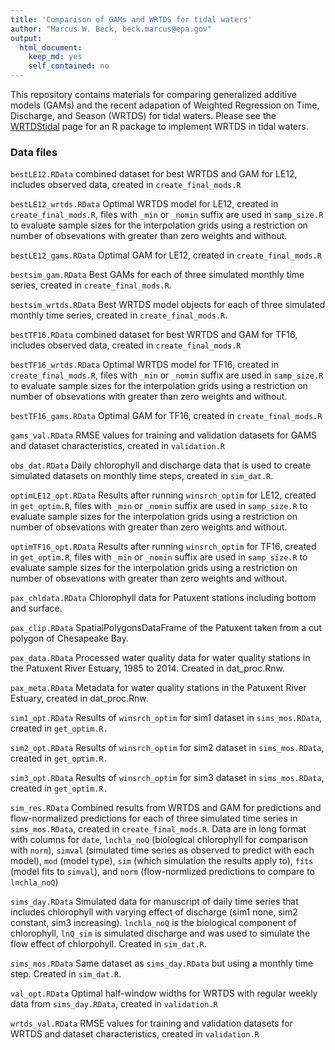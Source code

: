 ```yaml
---
title: 'Comparison of GAMs and WRTDS for tidal waters'
author: "Marcus W. Beck, beck.marcus@epa.gov"
output:
  html_document:
    keep_md: yes
    self_contained: no
---
```


This repository contains materials for comparing generalized additive models (GAMs) and the recent adapation of Weighted Regression on Time, Discharge, and Season (WRTDS) for tidal waters.  Please see the [WRTDStidal](https://github.com/fawda123/wtreg_for_estuaries) page for an R package to implement WRTDS in tidal waters.

### Data files

`bestLE12.RData` combined dataset for best WRTDS and GAM for LE12, includes observed data, created in `create_final_mods.R`

`bestLE12_wrtds.RData` Optimal WRTDS model for LE12, created in `create_final_mods.R`, files with `_min` or `_nomin` suffix are used in `samp_size.R` to evaluate sample sizes for the interpolation grids using a restriction on number of obsevations with greater than zero weights and without.  
 
`bestLE12_gams.RData` Optimal GAM for LE12, created in `create_final_mods.R`
 
`bestsim_gam.RData` Best GAMs for each of three simulated monthly time series, created in `create_final_mods.R`.
 
`bestsim_wrtds.RData` Best WRTDS model objects for each of three simulated monthly time series, created in `create_final_mods.R`.
 
`bestTF16.RData` combined dataset for best WRTDS and GAM for TF16, includes observed data, created in `create_final_mods.R`
 
`bestTF16_wrtds.RData` Optimal WRTDS model for TF16, created in `create_final_mods.R`, files with `_min` or `_nomin` suffix are used in `samp_size.R` to evaluate sample sizes for the interpolation grids using a restriction on number of obsevations with greater than zero weights and without. 

`bestTF16_gams.RData` Optimal GAM for TF16, created in `create_final_mods.R`

`gams_val.RData` RMSE values for training and validation datasets for GAMS and dataset characteristics, created in `validation.R`

`obs_dat.RData` Daily chlorophyll and discharge data that is used to create simulated datasets on monthly time steps, created in `sim_dat.R`.

`optimLE12_opt.RData` Results after running `winsrch_optim` for LE12, created in `get_optim.R`, files with `_min` or `_nomin` suffix are used in `samp_size.R` to evaluate sample sizes for the interpolation grids using a restriction on number of obsevations with greater than zero weights and without. 

`optimTF16_opt.RData` Results after running `winsrch_optim` for TF16, created in `get_optim.R`, files with `_min` or `_nomin` suffix are used in `samp_size.R` to evaluate sample sizes for the interpolation grids using a restriction on number of obsevations with greater than zero weights and without. 

`pax_chldata.RData` Chlorophyll data for Patuxent stations including bottom and surface.

`pax_clip.RData` SpatialPolygonsDataFrame of the Patuxent taken from a cut polygon of Chesapeake Bay.

`pax_data.RData` Processed water quality data for water quality stations in the Patuxent River Estuary, 1985 to 2014.  Created in dat_proc.Rnw.

`pax_meta.RData` Metadata for water quality stations in the Patuxent River Estuary, created in dat_proc.Rnw.

`sim1_opt.RData` Results of `winsrch_optim` for sim1 dataset in `sims_mos.RData`, created in `get_optim.R.`

`sim2_opt.RData` Results of `winsrch_optim` for sim2 dataset in `sims_mos.RData`, created in `get_optim.R.`

`sim3_opt.RData` Results of `winsrch_optim` for sim3 dataset in `sims_mos.RData`, created in `get_optim.R.`

`sim_res.RData` Combined results from WRTDS and GAM for predictions and flow-normalized predictions for each of three simulated time series in `sims_mos.RData`, created in `create_final_mods.R`.  Data are in long format with columns for `date`, `lnchla_noQ ` (biological chlorophyll for comparison with `norm`), `simval` (simulated time series as observed to predict with each model), `mod` (model type), `sim` (which simulation the results apply to), `fits` (model fits to `simval`), and `norm` (flow-normlized predictions to compare to `lnchla_noQ`)

`sims_day.RData` Simulated data for manuscript of daily time series that includes chlorophyll with varying effect of discharge (sim1 none, sim2 constant, sim3 increasing).  `lnchla_noQ` is the biological component of chlorophyll, `lnQ_sim` is simulated discharge and was used to simulate the flow effect of chlorpohyll.  Created in `sim_dat.R`.

`sims_mos.RData` Same dataset as `sims_day.RData` but using a monthly time step.  Created in `sim_dat.R`.

`val_opt.RData` Optimal half-window widths for WRTDS with regular weekly data from `sims_day.RData`, created in `validation.R`

`wrtds_val.RData` RMSE values for training and validation datasets for WRTDS and dataset characteristics, created in `validation.R`

